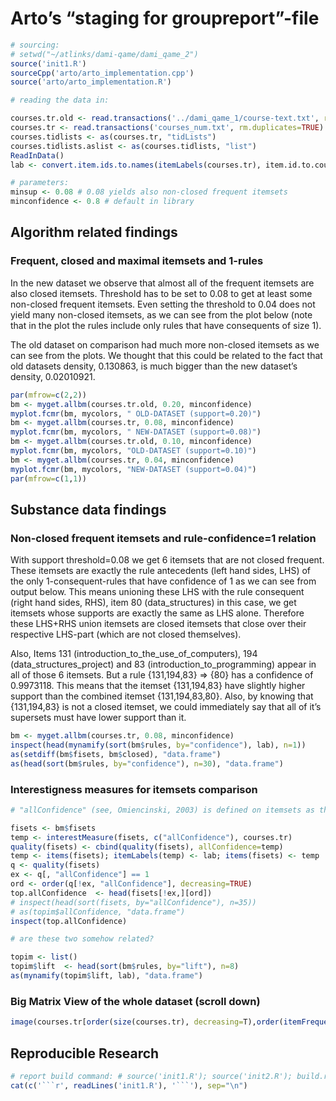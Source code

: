 
Arto's "staging for groupreport"-file
=================================================

```r
# sourcing:
# setwd("~/atlinks/dami-qame/dami_qame_2")
source('init1.R')
sourceCpp('arto/arto_implementation.cpp')
source('arto/arto_implementation.R')

# reading the data in:

courses.tr.old <- read.transactions('../dami_qame_1/course-text.txt', rm.duplicates=TRUE)
courses.tr <- read.transactions('courses_num.txt', rm.duplicates=TRUE)
courses.tidlists <- as(courses.tr, "tidLists")
courses.tidlists.aslist <- as(courses.tidlists, "list")
ReadInData()
lab <- convert.item.ids.to.names(itemLabels(courses.tr), item.id.to.course.name)

# parameters:
minsup <- 0.08 # 0.08 yields also non-closed frequent itemsets
minconfidence <- 0.8 # default in library
```

Algorithm related findings
--------------------------

### Frequent, closed and maximal itemsets and 1-rules
In the new dataset we observe that almost all of the frequent itemsets are also closed itemsets. Threshold has to be set to 0.08 to get at least some non-closed frequent itemsets. Even setting the threshold to 0.04 does not yield many non-closed itemsets, as we can see from the plot below (note that in the plot the rules include only rules that have consequents of size 1). 

The old dataset on comparison had much more non-closed itemsets as we can see from the plots. We thought that this could be related to the fact that old datasets density, 0.130863, is much bigger than the new dataset's density, 0.02010921. 
```r
par(mfrow=c(2,2))
bm <- myget.allbm(courses.tr.old, 0.20, minconfidence)
myplot.fcmr(bm, mycolors, " OLD-DATASET (support=0.20)")
bm <- myget.allbm(courses.tr, 0.08, minconfidence)
myplot.fcmr(bm, mycolors, " NEW-DATASET (support=0.08)")
bm <- myget.allbm(courses.tr.old, 0.10, minconfidence)
myplot.fcmr(bm, mycolors, "OLD-DATASET (support=0.10)")
bm <- myget.allbm(courses.tr, 0.04, minconfidence)
myplot.fcmr(bm, mycolors, "NEW-DATASET (support=0.04)")
par(mfrow=c(1,1))
```


Substance data findings
--------------------------

### Non-closed frequent itemsets and rule-confidence=1 relation
With support threshold=0.08 we get 6 itemsets that are not closed frequent. These itemsets are exactly the rule antecedents (left hand sides, LHS) of the only 1-consequent-rules that have confidence of 1 as we can see from output below. This means unioning these LHS with the rule consequent (right hand sides, RHS), item 80 (data_structures) in this case, we get itemsets whose supports are exactly the same as LHS alone. Therefore these LHS+RHS union itemsets are closed itemsets that close over their respective LHS-part (which are not closed themselves).

Also, Items 131 (introduction_to_the_use_of_computers), 194 (data_structures_project) and 83 (introduction_to_programming) appear in all of those 6 itemsets. But a rule {131,194,83} => {80} has a confidence of 0.9973118. This means that the itemset {131,194,83} have slightly higher support than the combined itemset {131,194,83,80}. Also, by knowing that {131,194,83} is not a closed itemset, we could immediately say that all of it's supersets must have lower support than it.
```r
bm <- myget.allbm(courses.tr, 0.08, minconfidence)
inspect(head(mynamify(sort(bm$rules, by="confidence"), lab), n=1))
as(setdiff(bm$fisets, bm$closed), "data.frame")
as(head(sort(bm$rules, by="confidence"), n=30), "data.frame")
```


### Interestigness measures for itemsets comparison
```r


# "allConfidence" (see, Omiencinski, 2003) is defined on itemsets as the minimum confidence of all possible rule generated from the itemset. [arules vignette]

fisets <- bm$fisets
temp <- interestMeasure(fisets, c("allConfidence"), courses.tr)
quality(fisets) <- cbind(quality(fisets), allConfidence=temp)
temp <- items(fisets); itemLabels(temp) <- lab; items(fisets) <- temp
q <- quality(fisets)
ex <- q[, "allConfidence"] == 1
ord <- order(q[!ex, "allConfidence"], decreasing=TRUE)
top.allConfidence  <- head(fisets[!ex,][ord])
# inspect(head(sort(fisets, by="allConfidence"), n=35))
# as(topim$allConfidence, "data.frame")
inspect(top.allConfidence)

# are these two somehow related?

topim <- list()
topim$lift  <- head(sort(bm$rules, by="lift"), n=8)
as(mynamify(topim$lift, lab), "data.frame")
```


### Big Matrix View of the whole dataset (scroll down)
```r
image(courses.tr[order(size(courses.tr), decreasing=T),order(itemFrequency(courses.tr), decreasing=T)])
```


Reproducible Research
----------------------
```r
# report build command: # source('init1.R'); source('init2.R'); build.report(c(5));
cat(c('```r', readLines('init1.R'), '```'), sep="\n")
```
